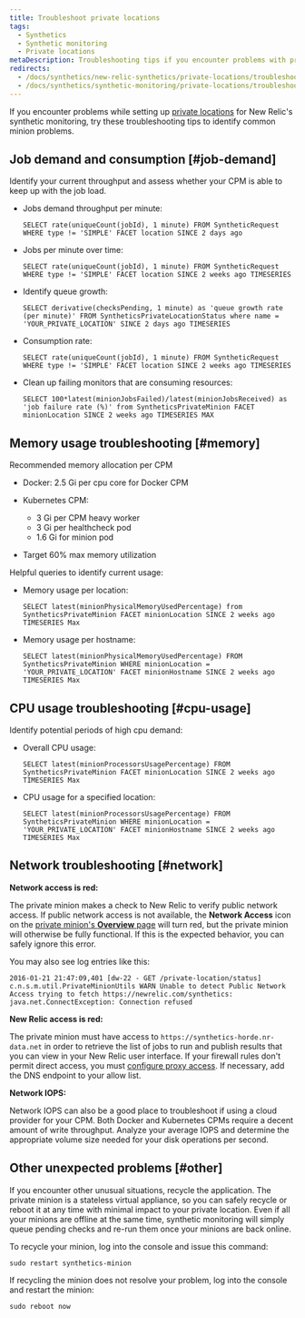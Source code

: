```yaml
---
title: Troubleshoot private locations
tags:
  - Synthetics
  - Synthetic monitoring
  - Private locations
metaDescription: Troubleshooting tips if you encounter problems with private locations or private minions with synthetic monitoring in New Relic.
redirects:
  - /docs/synthetics/new-relic-synthetics/private-locations/troubleshooting-private-locations
  - /docs/synthetics/synthetic-monitoring/private-locations/troubleshooting-private-locations
---
```


If you encounter problems while setting up [private locations](/docs/synthetics/new-relic-synthetics/private-locations/private-locations-overview-monitor-internal-sites-add-new-locations) for New Relic's synthetic monitoring, try these troubleshooting tips to identify common minion problems.

## Job demand and consumption [#job-demand]

Identify your current throughput and assess whether your CPM is able to keep up with the job load.

* Jobs demand throughput per minute:

  ```
  SELECT rate(uniqueCount(jobId), 1 minute) FROM SyntheticRequest WHERE type != 'SIMPLE' FACET location SINCE 2 days ago
  ```
* Jobs per minute over time:

  ```
  SELECT rate(uniqueCount(jobId), 1 minute) FROM SyntheticRequest WHERE type != 'SIMPLE' FACET location SINCE 2 weeks ago TIMESERIES
  ```
* Identify queue growth:

  ```
  SELECT derivative(checksPending, 1 minute) as 'queue growth rate (per minute)' FROM SyntheticsPrivateLocationStatus where name = 'YOUR_PRIVATE_LOCATION' SINCE 2 days ago TIMESERIES
  ```
* Consumption rate:

  ```
  SELECT rate(uniqueCount(jobId), 1 minute) FROM SyntheticRequest WHERE type != 'SIMPLE' FACET location SINCE 2 weeks ago TIMESERIES
  ```
* Clean up failing monitors that are consuming resources:

  ```
  SELECT 100*latest(minionJobsFailed)/latest(minionJobsReceived) as 'job failure rate (%)' from SyntheticsPrivateMinion FACET minionLocation SINCE 2 weeks ago TIMESERIES MAX
  ```

## Memory usage troubleshooting [#memory]

Recommended memory allocation per CPM

* Docker: 2.5 Gi per cpu core for Docker CPM
* Kubernetes CPM:

  * 3 Gi per CPM heavy worker
  * 3 Gi per healthcheck pod
  * 1.6 Gi for minion pod
* Target 60% max memory utilization

Helpful queries to identify current usage:

* Memory usage per location:

  ```
  SELECT latest(minionPhysicalMemoryUsedPercentage) from SyntheticsPrivateMinion FACET minionLocation SINCE 2 weeks ago TIMESERIES Max
  ```
* Memory usage per hostname:

  ```
  SELECT latest(minionPhysicalMemoryUsedPercentage) FROM SyntheticsPrivateMinion WHERE minionLocation = 'YOUR_PRIVATE_LOCATION' FACET minionHostname SINCE 2 weeks ago TIMESERIES Max
  ```

## CPU usage troubleshooting [#cpu-usage]

Identify potential periods of high cpu demand:

* Overall CPU usage:

  ```
  SELECT latest(minionProcessorsUsagePercentage) FROM SyntheticsPrivateMinion FACET minionLocation SINCE 2 weeks ago TIMESERIES Max
  ```
* CPU usage for a specified location:

  ```
  SELECT latest(minionProcessorsUsagePercentage) FROM SyntheticsPrivateMinion WHERE minionLocation = 'YOUR_PRIVATE_LOCATION' FACET minionHostname SINCE 2 weeks ago TIMESERIES Max
  ```

## Network troubleshooting [#network]

**Network access is red:**

The private minion makes a check to New Relic to verify public network access. If public network access is not available, the **Network Access** icon on the [private minion's **Overview** page](/docs/synthetics/new-relic-synthetics/pages/synthetics-overview-page-view-monitors-performance) will turn red, but the private minion will otherwise be fully functional. If this is the expected behavior, you can safely ignore this error.

You may also see log entries like this:

```
2016-01-21 21:47:09,401 [dw-22 - GET /private-location/status] c.n.s.m.util.PrivateMinionUtils WARN Unable to detect Public Network Access trying to fetch https://newrelic.com/synthetics: java.net.ConnectException: Connection refused
```

**New Relic access is red:**

The private minion must have access to `https://synthetics-horde.nr-data.net` in order to retrieve the list of jobs to run and publish results that you can view in your New Relic user interface. If your firewall rules don't permit direct access, you must [configure proxy access](/docs/synthetics/new-relic-synthetics/private-locations/install-configure-private-minions). If necessary, add the DNS endpoint to your allow list.

**Network IOPS:**

Network IOPS can also be a good place to troubleshoot if using a cloud provider for your CPM. Both Docker and Kubernetes CPMs require a decent amount of write throughput. Analyze your average IOPS and determine the appropriate volume size needed for your disk operations per second.

## Other unexpected problems [#other]

If you encounter other unusual situations, recycle the application. The private minion is a stateless virtual appliance, so you can safely recycle or reboot it at any time with minimal impact to your private location. Even if all your minions are offline at the same time, synthetic monitoring will simply queue pending checks and re-run them once your minions are back online.

To recycle your minion, log into the console and issue this command:

```
sudo restart synthetics-minion
```

If recycling the minion does not resolve your problem, log into the console and restart the minion:

```
sudo reboot now
```
